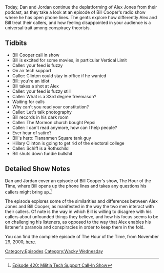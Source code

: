 {{Episode
    | title           = The Militia Tech Support Call-In Show
    | caption         = [https://knowledgefight.libsyn.com/knowledge-fight-the-militia-tech-support-call-in-show Listen to this episode on Libsyn]
    | episodeNumber   = 420
    | length          = 01:12:39
    | airDate         = April 15, 2020
    | episodeType     = [[:Category:Wacky Wednesday|Wacky Wednesday]]
    | appearance      = [[Bill Cooper]], [[Bill Clinton]], [[Hillary Clinton]]
    | previousEpisode = [[419: Disease Denial and Vampire Affirmation]]
    | nextEpisode     = [[421: April 16, 2020]]
}}

{{Stub}}

Today, Dan and Jordan continue the deplatforming of Alex Jones from their podcast, as they take a look at an episode of Bill Cooper's radio show where he has open phone lines. The gents explore how differently Alex and Bill treat their callers, and how feeling disappointed in your audience is a universal trait among conspiracy theorists.

==Tidbits==

*Bill Cooper call in show
*Bill is excited for some movies, in particular Vertical Limit
*Caller: your feed is fuzzy
*On air tech support
*Caller: Clinton could stay in office if he wanted
*Bill: you're an idiot
*Bill takes a shot at Alex
*Caller: your feed is fuzzy still
*Caller: What is a 33rd degree freemason?
*Waiting for calls
*Why can't you read your constitution?
*Caller: Let's talk photography
*Bill records in his dark room
*Caller: The Mormon church bought Pepsi
*Caller: I can't read anymore, how can I help people?
*Ever hear of satire?
*Bill's hero: Tiananmen Square tank guy
*Hillary Clinton is going to get rid of the electoral college
*Caller: Schiff is a  Rothschild
*Bill shuts down fundie bullshit

==Detailed Show Notes==

Dan and Jordan cover an episode of Bill Cooper's show, The Hour of the Time, where Bill opens up the phone lines and takes any questions his callers might bring up.<ref>[https://knowledgefight.com/research/2020/4/15/episode-420-militia-tech-support-call-in-show Episode 420: Militia Tech Support Call-In Show]</ref>

The episode explores some of the similarities and differences between Alex Jones and Bill Cooper, as manifested in the way the two men interact with their callers. Of note is the way in which Bill is willing to disagree with his callers about unfounded things they believe, and how his focus seems to be on challenging his listeners, as opposed to the way that Alex enables his listener's paranoia and conspiracies in order to keep them in the fold.

You can find the complete episode of The Hour of the Time, from November 29, 2000, [http://hourofthetime.com/bcmp3B/1848A.mp3 here].

[[Category:Episodes]]

[[Category:Wacky Wednesday]]
